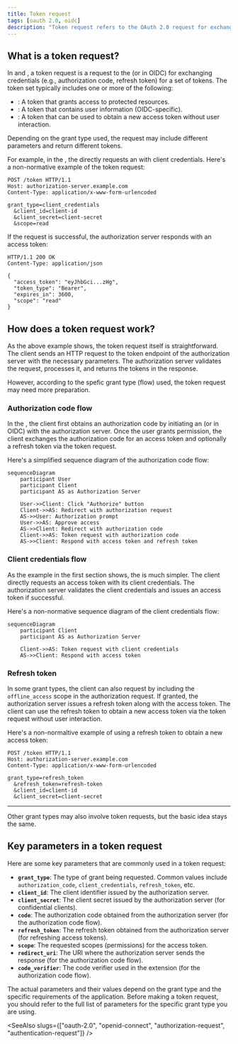 ```yaml
---
title: Token request
tags: [oauth 2.0, oidc]
description: "Token request refers to the OAuth 2.0 request for exchanging credentials (e.g., authorization code, refresh token) for a set of tokens, typically including one or more of the following: access token, ID token, or refresh token."
---
```


## What is a token request?

In <Ref slug="oauth-2.0" /> and <Ref slug="openid-connect" />, a token request is a request to the <Ref slug="authorization-server" /> (or <Ref slug="openid-connect" headingId="openid-provider-op" /> in OIDC) for exchanging credentials (e.g., authorization code, refresh token) for a set of tokens. The token set typically includes one or more of the following:

- <Ref slug="access-token" />: A token that grants access to protected resources.
- <Ref slug="id-token" />: A token that contains user information (OIDC-specific).
- <Ref slug="refresh-token" />: A token that can be used to obtain a new access token without user interaction.

Depending on the <Ref slug="oauth-2.0-grant">grant type</Ref> used, the request may include different parameters and return different tokens.

For example, in the <Ref slug="client-credentials-flow" />, the <Ref slug="client" /> directly requests an <Ref slug="access-token" /> with client credentials. Here's a non-normative example of the token request:

```http
POST /token HTTP/1.1
Host: authorization-server.example.com
Content-Type: application/x-www-form-urlencoded

grant_type=client_credentials
  &client_id=client-id
  &client_secret=client-secret
  &scope=read
```

If the request is successful, the authorization server responds with an access token:

```http
HTTP/1.1 200 OK
Content-Type: application/json

{
  "access_token": "eyJhbGci...zHg",
  "token_type": "Bearer",
  "expires_in": 3600,
  "scope": "read"
}
```

## How does a token request work?

As the above example shows, the token request itself is straightforward. The client sends an HTTP request to the token endpoint of the authorization server with the necessary parameters. The authorization server validates the request, processes it, and returns the tokens in the response.

However, according to the spefic grant type (flow) used, the token request may need more preparation.

### Authorization code flow

In the <Ref slug="authorization-code-flow" />, the client first obtains an authorization code by initiating an <Ref slug="authorization-request" /> (or <Ref slug="authentication-request" /> in OIDC) with the authorization server. Once the user grants permission, the client exchanges the authorization code for an access token and optionally a refresh token via the token request.

Here's a simplified sequence diagram of the authorization code flow:

```mermaid
sequenceDiagram
    participant User
    participant Client
    participant AS as Authorization Server

    User->>Client: Click "Authorize" button
    Client->>AS: Redirect with authorization request
    AS->>User: Authorization prompt
    User->>AS: Approve access
    AS->>Client: Redirect with authorization code
    Client->>AS: Token request with authorization code
    AS->>Client: Respond with access token and refresh token
```

### Client credentials flow

As the example in the first section shows, the <Ref slug="client-credentials-flow" /> is much simpler. The client directly requests an access token with its client credentials. The authorization server validates the client credentials and issues an access token if successful.

Here's a non-normative sequence diagram of the client credentials flow:

```mermaid
sequenceDiagram
    participant Client
    participant AS as Authorization Server

    Client->>AS: Token request with client credentials
    AS->>Client: Respond with access token
```

### Refresh token

In some grant types, the client can also request <Ref slug="offline-access" /> by including the `offline_access` scope in the authorization request. If granted, the authorization server issues a refresh token along with the access token. The client can use the refresh token to obtain a new access token via the token request without user interaction.

Here's a non-normaltive example of using a refresh token to obtain a new access token:

```http
POST /token HTTP/1.1
Host: authorization-server.example.com
Content-Type: application/x-www-form-urlencoded

grant_type=refresh_token
  &refresh_token=refresh-token
  &client_id=client-id
  &client_secret=client-secret
```

---

Other <Ref slug="oauth-2.0-grant">grant types</Ref> may also involve token requests, but the basic idea stays the same.

## Key parameters in a token request

Here are some key parameters that are commonly used in a token request:

- **`grant_type`**: The type of grant being requested. Common values include `authorization_code`, `client_credentials`, `refresh_token`, etc.
- **`client_id`**: The client identifier issued by the authorization server.
- **`client_secret`**: The client secret issued by the authorization server (for confidential clients).
- **`code`**: The authorization code obtained from the authorization server (for the authorization code flow).
- **`refresh_token`**: The refresh token obtained from the authorization server (for refreshing access tokens).
- **`scope`**: The requested <Ref slug="scope">scopes</Ref> (permissions) for the access token.
- **`redirect_uri`**: The URI where the authorization server sends the response (for the authorization code flow).
- **`code_verifier`**: The code verifier used in the <Ref slug="pkce" /> extension (for the authorization code flow).

The actual parameters and their values depend on the grant type and the specific requirements of the application. Before making a token request, you should refer to the full list of parameters for the specific grant type you are using.

<SeeAlso slugs={["oauth-2.0", "openid-connect", "authorization-request", "authentication-request"]} />
